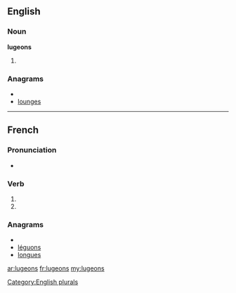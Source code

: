 ==English==

===Noun===
'''lugeons'''

# {{plural of|[[lugeon]]}}

===Anagrams===
* {{alphagram|eglnosu}}
* [[lounges#English|lounges]]

[[Category:English plurals]]

----

==French==

===Pronunciation===
* {{IPA|lang=fr|/ly.ʒɔ̃/}}

===Verb===
{{fr-verb-form}}

# {{conjugation of|luger||1|p|pres|ind|lang=fr}}
# {{conjugation of|luger||1|p|imp|lang=fr}}

===Anagrams===
* {{alphagram|eglnosu}}
* [[léguons#French|léguons]]
* [[longues#French|longues]]

[[ar:lugeons]]
[[fr:lugeons]]
[[my:lugeons]]